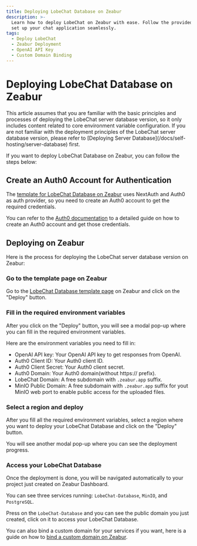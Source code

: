 ```yaml
---
title: Deploying LobeChat Database on Zeabur
description: >-
  Learn how to deploy LobeChat on Zeabur with ease. Follow the provided steps to
  set up your chat application seamlessly.
tags:
  - Deploy LobeChat
  - Zeabur Deployment
  - OpenAI API Key
  - Custom Domain Binding
---
```


# Deploying LobeChat Database on Zeabur

<Callout type="info">
  This article assumes that you are familiar with the basic principles and processes of deploying
  the LobeChat server database version, so it only includes content related to core environment
  variable configuration. If you are not familiar with the deployment principles of the LobeChat
  server database version, please refer to [Deploying Server
  Database](/docs/self-hosting/server-database) first.
</Callout>

If you want to deploy LobeChat Database on Zeabur, you can follow the steps below:

## Create an Auth0 Account for Authentication

The [template for LobeChat Database on Zeabur](https://zeabur.com/templates/RRSPSD) uses NextAuth and Auth0 as auth provider, so you need to create an Auth0 account to get the required credentials.

You can refer to the [Auth0 documentation](/docs/self-hosting/advanced/auth/next-auth/auth0) to a detailed guide on how to create an Auth0 account and get those credentials.

## Deploying on Zeabur

Here is the process for deploying the LobeChat server database version on Zeabur:

<Steps>

### Go to the template page on Zeabur

Go to the [LobeChat Database template page](https://zeabur.com/templates/RRSPSD) on Zeabur and click on the "Deploy" button.

### Fill in the required environment variables

After you click on the "Deploy" button, you will see a modal pop-up where you can fill in the required environment variables.

Here are the environment variables you need to fill in:

- OpenAI API key: Your OpenAI API key to get responses from OpenAI.
- Auth0 Client ID: Your Auth0 client ID.
- Auth0 Client Secret: Your Auth0 client secret.
- Auth0 Domain: Your Auth0 domain(without https:// prefix).
- LobeChat Domain: A free subdomain with `.zeabur.app` suffix.
- MinIO Public Domain: A free subdomain with `.zeabur.app` suffix for yout MinIO web port to enable public access for the uploaded files.

### Select a region and deploy

After you fill all the required environment variables, select a region where you want to deploy your LobeChat Database and click on the "Deploy" button.

You will see another modal pop-up where you can see the deployment progress.

### Access your LobeChat Database

Once the deployment is done, you will be navigated automatically to your project just created on Zeabur Dashboard.

You can see three services running: `LobeChat-Database`, `MinIO`, and `PostgreSQL`.

Press on the `LobeChat-Database` and you can see the public domain you just created, click on it to access your LobeChat Database.

You can also bind a custom domain for your services if you want, here is a guide on how to [bind a custom domain on Zeabur](https://zeabur.com/docs/deploy/domain-binding).

</Steps>
